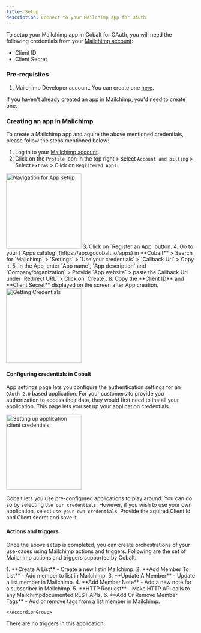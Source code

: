 ```yaml
---
title: Setup
description: Connect to your Mailchimp app for OAuth
---
```

To setup your Mailchimp app in Cobalt for OAuth, you will need the following credentials from your [Mailchimp account](https://login.mailchimp.com/):
- Client ID
- Client Secret

### Pre-requisites

1. Mailchimp Developer account. You can create one [here](https://login.mailchimp.com/signup/).

<Info>If you haven't already created an app in Mailchimp, you'd need to create one.</Info>

### Creating an app in Mailchimp

To create a Mailchimp app and aquire the above mentioned credentials, please follow the steps mentioned below:

1. Log in to your [Mailchimp account](https://login.mailchimp.com/).
2. Click on the `Profile` icon in the top right > select `Account and billing` > Select `Extras` > Click on `Registered Apps`.
<img height="200" src="/images/Mailchimp/mailchimp_navigation.png" alt="Navigation for App setup"/>
3. Click on `Register an App` button.
4. Go to your [`Apps catalog`](https://app.gocobalt.io/apps) in **Cobalt** > Search for `Mailchimp` > `Settings` > `Use your credentials` > `Callback Url` > Copy it.
5. In the App, enter `App name`, `App description` and `Company/organization` > Provide `App website` > paste the Callback Url under `Redirect URL` > Click on `Create`.
8. Copy the **Client ID** and **Client Secret** displayed on the screen after App creation.
<img height="200" src="/images/Mailchimp/mailchimp_credentials.png" alt="Getting Credentials"/>

#### Configuring credentials in Cobalt
App settings page lets you configure the authentication settings for an `OAuth 2.0` based application. For your customers to provide you authorization to access their data,
they would first need to install your application. This page lets you set up your application credentials.

<img height="200" src="/images/Mailchimp/mailchimp_cobalt.png" alt="Setting up application client credentials"/>

Cobalt lets you use pre-configured applications to play around. You can do so by selecting `Use our credentials`. However, if you wish to use your own application,
select `Use your own credentials`. Provide the aquired Client Id and Client secret and save it.


#### Actions and triggers
Once the above setup is completed, you can create orchestrations of your use-cases using Mailchimp actions and triggers. Following are the set of Mailchimp actions and triggers
supported by Cobalt.

<Tabs>
  <Tab title="Actions">
  <AccordionGroup>
  <Accordion title="List">
     1. **Create A List** - Create a new listin Mailchimp.
     2. **Add Member To List** - Add member to list in Mailchimp.
     </Accordion>
    <Accordion title="Members">
     3. **Update A Member** - Update a list member in Mailchimp.
     4. **Add Member Note** - Add a new note for a subscriber in Mailchimp.
      </Accordion>
    <Accordion title="Others">
     5. **HTTP Request** - Make HTTP API calls to any Mailchimpdocumented REST APIs.
     6. **Add Or Remove Member Tags** - Add or remove tags from a list member in Mailchimp.
    </Accordion>

    </AccordionGroup>
  </Tab>
  
  <Tab title="Triggers">
         There are no triggers in this application.
  </Tab>
</Tabs>